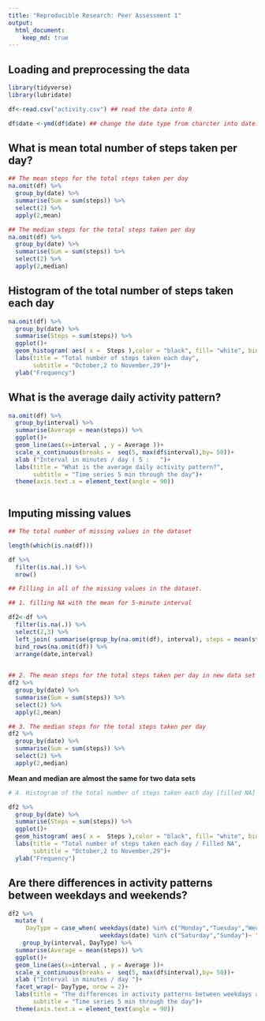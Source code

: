 ```yaml
---
title: "Reproducible Research: Peer Assessment 1"
output: 
  html_document:
    keep_md: true
---
```



## Loading and preprocessing the data

```r
library(tidyverse)
library(lubridate)

df<-read.csv("activity.csv") ## read the data into R

df$date <-ymd(df$date) ## change the date type from charcter into date.
```


## What is mean total number of steps taken per day?

```r

## The mean steps for the total steps taken per day 
na.omit(df) %>%  
  group_by(date) %>% 
  summarise(Sum = sum(steps)) %>% 
  select(2) %>% 
  apply(2,mean)

## The median steps for the total steps taken per day 
na.omit(df) %>%  
  group_by(date) %>% 
  summarise(Sum = sum(steps)) %>% 
  select(2) %>% 
  apply(2,median)

```


## Histogram of the total number of steps taken each day


```r
na.omit(df) %>% 
  group_by(date) %>% 
  summarise(Steps = sum(steps)) %>% 
  ggplot()+
  geom_histogram( aes( x =  Steps ),color = "black", fill= "white", bins = 30)+
  labs(title = "Total number of steps taken each day",
       subtitle = "October,2 to November,29")+
  ylab("Frequency")
```

  

## What is the average daily activity pattern?

```r

na.omit(df) %>% 
  group_by(interval) %>% 
  summarise(Average = mean(steps)) %>% 
  ggplot()+
  geom_line(aes(x=interval , y = Average ))+
  scale_x_continuous(breaks =  seq(5, max(df$interval),by= 50))+
  xlab ("Interval in minutes / day ( 5 :   ")+
  labs(title = "What is the average daily activity pattern?",
       subtitle = "Time series 5 min through the day")+
  theme(axis.text.x = element_text(angle = 90))



```


## Imputing missing values

```r
## The total number of missing values in the dataset

length(which(is.na(df)))

df %>% 
  filter(is.na(.)) %>%
  nrow()

```


```r
## Filling in all of the missing values in the dataset.

## 1. filling NA with the mean for 5-minute interval

df2<-df %>% 
  filter(is.na(.)) %>% 
  select(2,3) %>% 
  left_join( summarise(group_by(na.omit(df), interval), steps = mean(steps)), "interval")%>%   select(3,1,2) %>% 
  bind_rows(na.omit(df)) %>% 
  arrange(date,interval)
    

```

```r
## 2. The mean steps for the total steps taken per day in new data set
df2 %>%  
  group_by(date) %>% 
  summarise(Sum = sum(steps)) %>% 
  select(2) %>% 
  apply(2,mean)

## 3. The median steps for the total steps taken per day 
df2 %>%  
  group_by(date) %>% 
  summarise(Sum = sum(steps)) %>% 
  select(2) %>% 
  apply(2,median)
```


**Mean and median are almost the same for two data sets**

```r

# 4. Histogram of the total number of steps taken each day [filled NA]

df2 %>% 
  group_by(date) %>% 
  summarise(Steps = sum(steps)) %>% 
  ggplot()+
  geom_histogram( aes( x =  Steps ),color = "black", fill= "white", bins = 30)+
  labs(title = "Total number of steps taken each day / Filled NA",
       subtitle = "October,2 to November,29")+
  ylab("Frequency")
```


## Are there differences in activity patterns between weekdays and weekends?



```r
df2 %>% 
  mutate ( 
     DayType = case_when( weekdays(date) %in% c("Monday","Tuesday","Wednesday","Thursday", "Friday") ~ "Weekday",
                          weekdays(date) %in% c("Saturday","Sunday")~ "Weekend")) %>% 
    group_by(interval, DayType) %>% 
  summarise(Average = mean(steps)) %>% 
  ggplot()+
  geom_line(aes(x=interval , y = Average ))+
  scale_x_continuous(breaks =  seq(5, max(df$interval),by= 50))+
  xlab ("Interval in minutes / day ")+
  facet_wrap(~ DayType, nrow = 2)+
  labs(title = "The differences in activity patterns between weekdays and weekends",
       subtitle = "Time series 5 min through the day")+
  theme(axis.text.x = element_text(angle = 90))

  ```